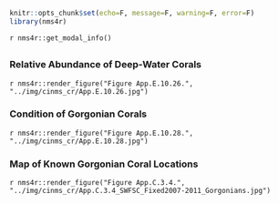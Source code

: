 ```r
knitr::opts_chunk$set(echo=F, message=F, warning=F, error=F)
library(nms4r)
```

`r nms4r::get_modal_info()`

## {.tabset}

### Relative Abundance of Deep-Water Corals 

`r nms4r::render_figure("Figure App.E.10.26.", "../img/cinms_cr/App.E.10.26.jpg")`

### Condition of Gorgonian Corals

`r nms4r::render_figure("Figure App.E.10.28.", "../img/cinms_cr/App.E.10.28.jpg")`

### Map of Known Gorgonian Coral Locations

`r nms4r::render_figure("Figure App.C.3.4.", "../img/cinms_cr/App.C.3.4_SWFSC_Fixed2007-2011_Gorgonians.jpg")`


